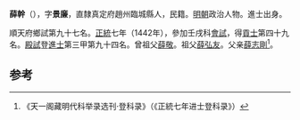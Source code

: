 '''薛幹'''（{{bd|1411年||？}}），字'''景廉'''，直隸真定府趙州臨城縣人，民籍。[[明朝|明朝]]政治人物。進士出身。

順天府鄉試第九十七名。[[正统_(年号)|正統]]七年（1442年），參加壬戌科[[會試|會試]]，得[[貢士|貢士]]第四十九名。[[殿試|殿試]]登[[進士|進士]]第三甲第九十四名。曾祖父[[薛敬|薛敬]]。祖父[[薛弘友|薛弘友]]。父亲[[薛志剛|薛志剛]]<ref>《天一阁藏明代科举录选刊·登科录》（《正統七年进士登科录》）</ref>。

==参考==
{{reflist}}
{{明朝人物小作品}}
{{正統七年壬戌科殿試金榜}}